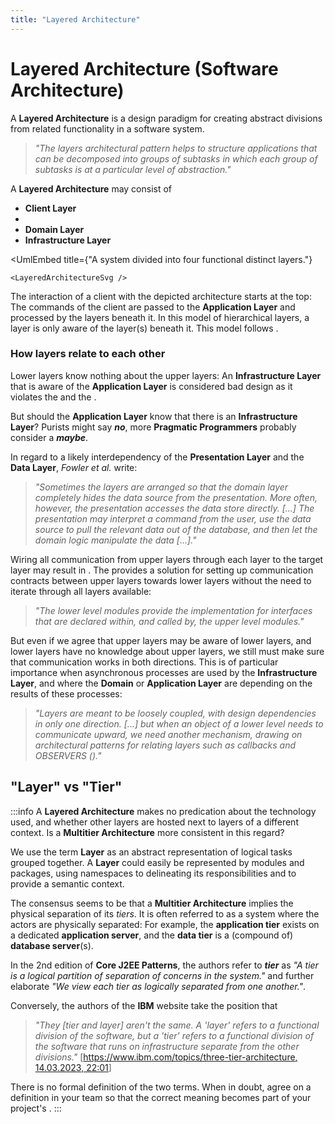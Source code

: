 ```yaml
---
title: "Layered Architecture"
---
```



# Layered Architecture (Software Architecture)

A **Layered Architecture** is a design paradigm for creating abstract divisions from related functionality in a software system.

> _"The layers architectural pattern helps to structure applications that
can be decomposed into groups of subtasks in which each group of
subtasks is at a particular level of abstraction."_ <BibRef name="POSA" pp="31"/>

A **Layered Architecture** may consist of

 - **Client Layer**
 - **<GlosRef name="Application Layer" file="sa.applicationlayer" />**
 - **Domain Layer**
 - **Infrastructure Layer**


<UmlEmbed
    title={"A system divided into four functional distinct layers."}
>
    <LayeredArchitectureSvg />
</UmlEmbed>

The interaction of a client with the depicted architecture starts at the top: The commands of the client are passed to the
**Application Layer** and processed by the layers beneath it. In this model of hierarchical layers,
a layer is only aware of the layer(s) beneath it. This model follows <BibRef name="ddd" pp="68-71" />.

### How layers relate to each other
Lower layers know nothing about the upper layers: An **Infrastructure Layer**
that is aware of the **Application Layer** is considered bad design as it violates the <GlosRef name="SRP" file="sd.singleresponsibilityprinciple" />
and the <GlosRef name="DIP" file="sd.dependencyinversionprinciple" />.

But should the **Application Layer** know that there is an **Infrastructure Layer**? Purists might say _**no**_,
more **Pragmatic Programmers** probably consider a _**maybe**_.

In regard to a likely interdependency of the **Presentation Layer** and the **Data Layer**, _Fowler et al._ write:

> _"Sometimes the layers are arranged so that the domain layer completely hides the data source from the presentation.
More often, however, the presentation accesses the data store directly. [...] The presentation may interpret a command from
the user, use the data source to pull the relevant data out of the database, and then let the domain logic manipulate the data [...]."_ <BibRef name="POEAA" pp="20" />

Wiring all communication from upper layers through each layer to the target layer may result in <GlosRef name="Needless Complexity" file="sd.symptomsofpoordesign" />. The <GlosRef name="DIP" file="sd.dependencyinversionprinciple" /> provides a solution for setting up communication contracts
between upper layers towards lower layers without the need to iterate through all layers available:

> _"The lower level modules provide the implementation for interfaces that are declared within, and called by, the upper level modules."_ <BibRef name="ASD" pp="129" />

But even if we agree that upper layers may be aware of lower layers, and lower layers have no knowledge about upper layers, we
still must make sure that communication works in both directions. This is of particular importance when asynchronous
processes are used by the **Infrastructure Layer**, and where the **Domain** or **Application Layer** are depending on the results of
these processes:

> _"Layers are meant to be loosely coupled, with design dependencies in only one direction. [...] but when an object of a lower level needs to communicate upward, we need another mechanism, drawing on architectural patterns for relating layers such as callbacks and OBSERVERS (<BibRef name="GOF" />)."_ <BibRef name="DDD" pp="72-73" />


## "Layer" vs "Tier"
:::info
A **Layered Architecture** makes no predication about the technology used, and whether other layers are hosted next to
layers of a different context. Is a **Multitier Architecture** more consistent in this regard?

We use the term **Layer** as an abstract representation of logical tasks grouped together. A **Layer** could easily be
represented by modules and packages, using namespaces to delineating its responsibilities and to provide a semantic context.

The consensus seems to be that a **Multitier Architecture** implies the physical separation of its _tiers_. It is often
referred to as a system where the actors are physically separated: For example, the **application tier** exists on a dedicated
**application server**, and the **data tier** is a (compound of) **database server**(s).

In the 2nd edition of **Core J2EE Patterns**, the authors refer to _**tier**_ as _"A tier is a logical partition of separation of concerns in the system."_ <BibRef name="J2EE" pp="120" /> and further elaborate _"We view each tier as logically separated from one another."_.

Conversely, the authors of the **IBM** website take the position that

> _"They [tier and layer] aren't the same. A 'layer' refers to a functional division of the software, but a 'tier' refers to a functional division of the software that runs on infrastructure separate from the other divisions."_ [[https://www.ibm.com/topics/three-tier-architecture, 14.03.2023, 22:01](https://www.ibm.com/topics/three-tier-architecture)]


<ImgEmbed
    url={LayerVsTierPng}
    figure={1}
/>


There is no formal definition of the two terms. When in doubt, agree on a definition in your team so that the correct
meaning becomes part of your project's <GlosRef name="Ubiquitous Language" file ="ddd.ubiquitouslanguage" />.
:::

<BackButton />
